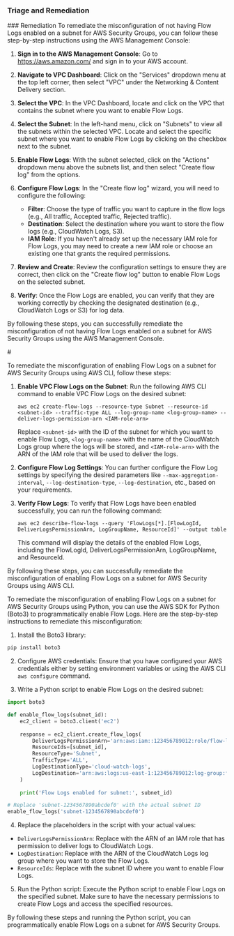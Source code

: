 
### Triage and Remediation
<Tabs>
<Tab title='Remediation'>
### Remediation

<AccordionGroup>
<Accordion title='Using Console' defaultOpen='true'>
To remediate the misconfiguration of not having Flow Logs enabled on a subnet for AWS Security Groups, you can follow these step-by-step instructions using the AWS Management Console:

1. **Sign in to the AWS Management Console**: Go to https://aws.amazon.com/ and sign in to your AWS account.

2. **Navigate to VPC Dashboard**: Click on the "Services" dropdown menu at the top left corner, then select "VPC" under the Networking & Content Delivery section.

3. **Select the VPC**: In the VPC Dashboard, locate and click on the VPC that contains the subnet where you want to enable Flow Logs.

4. **Select the Subnet**: In the left-hand menu, click on "Subnets" to view all the subnets within the selected VPC. Locate and select the specific subnet where you want to enable Flow Logs by clicking on the checkbox next to the subnet.

5. **Enable Flow Logs**: With the subnet selected, click on the "Actions" dropdown menu above the subnets list, and then select "Create flow log" from the options.

6. **Configure Flow Logs**: In the "Create flow log" wizard, you will need to configure the following:
   - **Filter**: Choose the type of traffic you want to capture in the flow logs (e.g., All traffic, Accepted traffic, Rejected traffic).
   - **Destination**: Select the destination where you want to store the flow logs (e.g., CloudWatch Logs, S3).
   - **IAM Role**: If you haven't already set up the necessary IAM role for Flow Logs, you may need to create a new IAM role or choose an existing one that grants the required permissions.

7. **Review and Create**: Review the configuration settings to ensure they are correct, then click on the "Create flow log" button to enable Flow Logs on the selected subnet.

8. **Verify**: Once the Flow Logs are enabled, you can verify that they are working correctly by checking the designated destination (e.g., CloudWatch Logs or S3) for log data.

By following these steps, you can successfully remediate the misconfiguration of not having Flow Logs enabled on a subnet for AWS Security Groups using the AWS Management Console.
</Accordion>

<Accordion title='Using CLI'>
#

To remediate the misconfiguration of enabling Flow Logs on a subnet for AWS Security Groups using AWS CLI, follow these steps:

1. **Enable VPC Flow Logs on the Subnet**:
   Run the following AWS CLI command to enable VPC Flow Logs on the desired subnet:
   ```
   aws ec2 create-flow-logs --resource-type Subnet --resource-id <subnet-id> --traffic-type ALL --log-group-name <log-group-name> --deliver-logs-permission-arn <IAM-role-arn>
   ```
   Replace `<subnet-id>` with the ID of the subnet for which you want to enable Flow Logs, `<log-group-name>` with the name of the CloudWatch Logs group where the logs will be stored, and `<IAM-role-arn>` with the ARN of the IAM role that will be used to deliver the logs.

2. **Configure Flow Log Settings**:
   You can further configure the Flow Log settings by specifying the desired parameters like `--max-aggregation-interval`, `--log-destination-type`, `--log-destination`, etc., based on your requirements.

3. **Verify Flow Logs**:
   To verify that Flow Logs have been enabled successfully, you can run the following command:
   ```
   aws ec2 describe-flow-logs --query 'FlowLogs[*].[FlowLogId, DeliverLogsPermissionArn, LogGroupName, ResourceId]' --output table
   ```
   This command will display the details of the enabled Flow Logs, including the FlowLogId, DeliverLogsPermissionArn, LogGroupName, and ResourceId.

By following these steps, you can successfully remediate the misconfiguration of enabling Flow Logs on a subnet for AWS Security Groups using AWS CLI.
</Accordion>

<Accordion title='Using Python'>
To remediate the misconfiguration of enabling Flow Logs on a subnet for AWS Security Groups using Python, you can use the AWS SDK for Python (Boto3) to programmatically enable Flow Logs. Here are the step-by-step instructions to remediate this misconfiguration:

1. Install the Boto3 library:
```bash
pip install boto3
```

2. Configure AWS credentials:
Ensure that you have configured your AWS credentials either by setting environment variables or using the AWS CLI `aws configure` command.

3. Write a Python script to enable Flow Logs on the desired subnet:
```python
import boto3

def enable_flow_logs(subnet_id):
    ec2_client = boto3.client('ec2')
    
    response = ec2_client.create_flow_logs(
        DeliverLogsPermissionArn='arn:aws:iam::123456789012:role/flow-logs-role',  # Replace with your IAM role ARN
        ResourceIds=[subnet_id],
        ResourceType='Subnet',
        TrafficType='ALL',
        LogDestinationType='cloud-watch-logs',
        LogDestination='arn:aws:logs:us-east-1:123456789012:log-group:flow-logs-group'
    )
    
    print('Flow Logs enabled for subnet:', subnet_id)

# Replace 'subnet-1234567890abcdef0' with the actual subnet ID
enable_flow_logs('subnet-1234567890abcdef0')
```

4. Replace the placeholders in the script with your actual values:
- `DeliverLogsPermissionArn`: Replace with the ARN of an IAM role that has permission to deliver logs to CloudWatch Logs.
- `LogDestination`: Replace with the ARN of the CloudWatch Logs log group where you want to store the Flow Logs.
- `ResourceIds`: Replace with the subnet ID where you want to enable Flow Logs.

5. Run the Python script:
Execute the Python script to enable Flow Logs on the specified subnet. Make sure to have the necessary permissions to create Flow Logs and access the specified resources.

By following these steps and running the Python script, you can programmatically enable Flow Logs on a subnet for AWS Security Groups.
</Accordion>

</AccordionGroup>
</Tab>
</Tabs>
